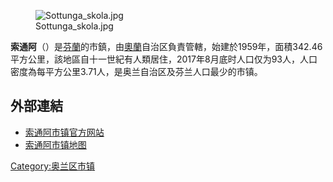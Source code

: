 [[File:Sottunga_skola.jpg|thumb]]

'''索通阿'''（{{lang-sv|Sottunga}}）是[[芬蘭|芬蘭]]的市鎮，由[[奧蘭|奧蘭]]自治区負責管轄，始建於1959年，面積342.46平方公里，該地區自十一世紀有人類居住，2017年8月底时人口仅为93人，人口密度為每平方公里3.71人，是奥兰自治区及芬兰人口最少的市镇。

== 外部連結 ==
{{commonscat|Sottunga}}
* [http://www.sottunga.ax/ 索通阿市镇官方网站] {{Wayback|url=http://www.sottunga.ax/ |date=20201205121248 }} {{sv}}
* [https://www.openstreetmap.org/relation/2375652 索通阿市镇地图] {{Wayback|url=https://www.openstreetmap.org/relation/2375652 |date=20190606032045 }} {{en}}

{{奧蘭行政區劃}}
{{Authority control}}
{{Finland-geo-stub}}

[[Category:奥兰区市镇|Category:奥兰区市镇]]